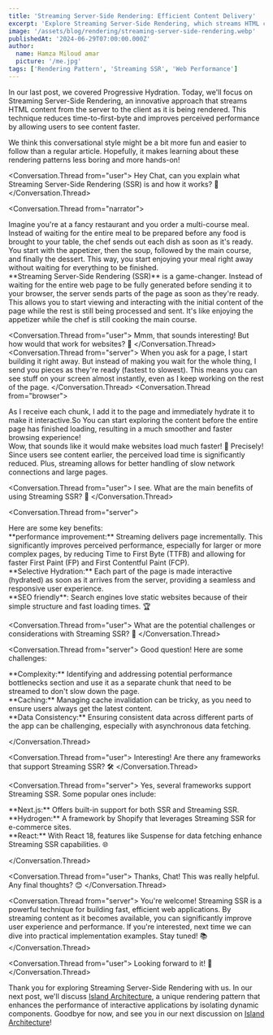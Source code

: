 ```yaml
---
title: 'Streaming Server-Side Rendering: Efficient Content Delivery'
excerpt: 'Explore Streaming Server-Side Rendering, which streams HTML content from the server to the client for faster load times.'
image: '/assets/blog/rendering/streaming-server-side-rendering.webp'
publishedAt: '2024-06-29T07:00:00.000Z'
author:
  name: Hamza Miloud amar
  picture: '/me.jpg'
tags: ['Rendering Pattern', 'Streaming SSR', 'Web Performance']
---
```


In our last post, we covered Progressive Hydration. Today, we'll focus on Streaming Server-Side Rendering, an innovative approach that streams HTML content from the server to the client as it is being rendered. This technique reduces time-to-first-byte and improves perceived performance by allowing users to see content faster.

We think this conversational style might be a bit more fun and easier to follow than a regular article. Hopefully, it makes learning about these rendering patterns less boring and more hands-on!

<Conversation>

<Conversation.Thread from="user">
  Hey Chat, can you explain what Streaming Server-Side Rendering (SSR)
  is and how it works? 🤔
</Conversation.Thread>

<Conversation.Thread from="narrator">
  <div>
    Imagine you're at a fancy restaurant and you order a multi-course
    meal. Instead of waiting for the entire meal to be prepared before
    any food is brought to your table, the chef sends out each dish as
    soon as it's ready. You start with the appetizer, then the soup,
    followed by the main course, and finally the dessert. This way,
    you start enjoying your meal right away without waiting for
    everything to be finished.
  </div>
  <div>
    **Streaming Server-Side Rendering (SSR)** is a game-changer.
    Instead of waiting for the entire web page to be fully generated
    before sending it to your browser, the server sends parts of the
    page as soon as they're ready. This allows you to start viewing
    and interacting with the initial content of the page while the
    rest is still being processed and sent. It's like enjoying the
    appetizer while the chef is still cooking the main course.
  </div>
</Conversation.Thread>

<Conversation.Thread from="user">
  Mmm, that sounds interesting! But how would that work for websites?
  🤔
</Conversation.Thread>
<Conversation.Thread from="server">
  When you ask for a page, I start building it right away. But instead
  of making you wait for the whole thing, I send you pieces as they're
  ready (fastest to slowest). This means you can see stuff on your
  screen almost instantly, even as I keep working on the rest of the
  page.
</Conversation.Thread>
<Conversation.Thread from="browser">
  <div>
    As I receive each chunk, I add it to the page and immediately
    hydrate it to make it interactive.So You can start exploring the
    content before the entire page has finished loading, resulting in
    a much smoother and faster browsing experience!
  </div>
</Conversation.Thread>
<Conversation.Thread from="user">
  Wow, that sounds like it would make websites load much faster! 🚀
</Conversation.Thread>
<Conversation.Thread from="browser">
  Precisely! Since users see content earlier, the perceived load time
  is significantly reduced. Plus, streaming allows for better handling
  of slow network connections and large pages.
</Conversation.Thread>

<Conversation.Thread from="user">
  I see. What are the main benefits of using Streaming SSR? 🌟
</Conversation.Thread>

<Conversation.Thread from="server">
  <div>Here are some key benefits: </div>
  <div>
    **performance improvement:** Streaming delivers page
    incrementally. This significantly improves perceived performance,
    especially for larger or more complex pages, by reducing Time to
    First Byte (TTFB) and allowing for faster First Paint (FP) and
    First Contentful Paint (FCP).
  </div>
  <div>
    **Selective Hydration:** Each part of the page is made interactive
    (hydrated) as soon as it arrives from the server, providing a
    seamless and responsive user experience.
  </div>
  <div>
    **SEO friendly**: Search engines love static websites because of
    their simple structure and fast loading times. 🏆
  </div>
</Conversation.Thread>

<Conversation.Thread from="user">
  What are the potential challenges or considerations with Streaming
  SSR? 🤔
</Conversation.Thread>

<Conversation.Thread from="server">
Good question! Here are some challenges:

<div>
  **Complexity:** Identifying and addressing potential performance
  bottlenecks section and use it as a separate chunk that need to be
  streamed to don't slow down the page.
</div>
<div>
  **Caching:** Managing cache invalidation can be tricky, as you need
  to ensure users always get the latest content.
</div>
<div>
  **Data Consistency:** Ensuring consistent data across different
  parts of the app can be challenging, especially with asynchronous
  data fetching.
</div>

</Conversation.Thread>

<Conversation.Thread from="user">
  Interesting! Are there any frameworks that support Streaming SSR? 🛠️
</Conversation.Thread>

<Conversation.Thread from="server">
Yes, several frameworks support Streaming SSR. Some popular ones include:

<div>
  **Next.js:** Offers built-in support for both SSR and Streaming SSR.
</div>
<div>
  **Hydrogen:** A framework by Shopify that leverages Streaming SSR
  for e-commerce sites.
</div>
<div>
  **React:** With React 18, features like Suspense for data fetching
  enhance Streaming SSR capabilities. 🌐
</div>

</Conversation.Thread>

<Conversation.Thread from="user">
  Thanks, Chat! This was really helpful. Any final thoughts? 😊
</Conversation.Thread>

<Conversation.Thread from="server">
  You're welcome! Streaming SSR is a powerful technique for building
  fast, efficient web applications. By streaming content as it becomes
  available, you can significantly improve user experience and
  performance. If you're interested, next time we can dive into
  practical implementation examples. Stay tuned! 📚
</Conversation.Thread>

<Conversation.Thread from="user">
  Looking forward to it! 📖
</Conversation.Thread>

</Conversation>

Thank you for exploring Streaming Server-Side Rendering with us. In our next post, we'll discuss [Island Architecture](/blogs/island-architecture-enhancing-performance-and-interactivity), a unique rendering pattern that enhances the performance of interactive applications by isolating dynamic components. Goodbye for now, and see you in our next discussion on [Island Architecture](/blogs/island-architecture-enhancing-performance-and-interactivity)!
